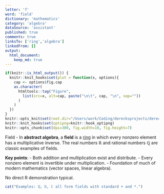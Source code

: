 ```yaml
---
letter: 'f'
word: 'field'
dictionary: 'mathematics'
category: 'algebra'
dataSource: 'assistant'
published: true
comments: true
linksTo: ['ring','algebra']
linkedFrom: []
output:
  html_document:
    keep_md: true
---
```


```r
if(knitr::is_html_output()) {
  knitr::knit_hooks$set(plot = function(x, options){
    cap <- options$fig.cap
    as.character(
      htmltools::tag("Figure",
        list(src=x, alt=cap, paste("\n\t", cap, "\n", sep=""))
      )
    )
  })
}
knitr::opts_knit$set(root.dir="/Users/work/Coding/derecksprojects/derecksnotes.com-playground/derecksnotes.com/client/src/app/dictionaries/mathematics/definitions")
knitr::knit_hooks$set(optipng=knitr::hook_optipng)
knitr::opts_chunk$set(dpi=300, fig.width=10, fig.height=7)
```

<a id="field">Field</a> - In **abstract algebra**, a **field** is a [ring](#ring) in which every nonzero element has a multiplicative inverse. The real numbers $\mathbb{R}$ and rational numbers $\mathbb{Q}$ are classic examples of fields.

**Key points**:
- Both addition and multiplication exist and distribute.
- Every nonzero element is invertible under multiplication.
- Foundation of much of modern mathematics (vector spaces, linear algebra).

No direct R demonstration typical.  
```r
cat("Examples: ℚ, ℝ, ℂ all form fields with standard + and *.")
```
